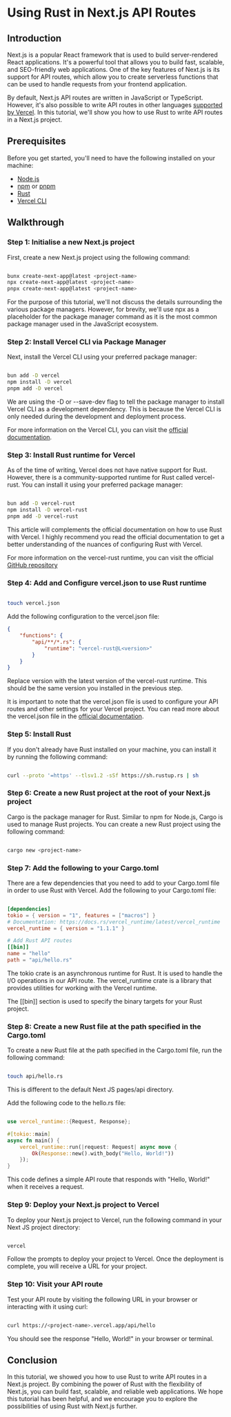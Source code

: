 # Using Rust in Next.js API Routes

## Introduction

Next.js is a popular React framework that is used to build server-rendered React
applications. It's a powerful tool that allows you to build fast, scalable, and
SEO-friendly web applications. One of the key features of Next.js is its support
for API routes, which allow you to create serverless functions that can be used
to handle requests from your frontend application.

By default, Next.js API routes are written in JavaScript or TypeScript. However,
it's also possible to write API routes in other languages
[supported by Vercel](https://vercel.com/docs/runtimes#official-runtimes). In
this tutorial, we'll show you how to use Rust to write API routes in a Next.js
project.

## Prerequisites

Before you get started, you'll need to have the following installed on your
machine:

-   [Node.js](https://nodejs.org/en/)
-   [npm](https://www.npmjs.com/) or [pnpm](https://pnpm.io/)
-   [Rust](https://www.rust-lang.org/)
-   [Vercel CLI](https://vercel.com/download)

## Walkthrough

### Step 1: Initialise a new Next.js project

First, create a new Next.js project using the following command:

```bash

bunx create-next-app@latest <project-name>
npx create-next-app@latest <project-name>
pnpx create-next-app@latest <project-name>

```

For the purpose of this tutorial, we'll not discuss the details surrounding the
various package managers. However, for brevity, we'll use npx as a placeholder
for the package manager command as it is the most common package manager used in
the JavaScript ecosystem.

### Step 2: Install Vercel CLI via Package Manager

Next, install the Vercel CLI using your preferred package manager:

```bash

bun add -D vercel
npm install -D vercel
pnpm add -D vercel

```

We are using the -D or --save-dev flag to tell the package manager to install
Vercel CLI as a development dependency. This is because the Vercel CLI is only
needed during the development and deployment process.

For more information on the Vercel CLI, you can visit the
[official documentation](https://vercel.com/docs/cli).

### Step 3: Install Rust runtime for Vercel

As of the time of writing, Vercel does not have native support for Rust.
However, there is a community-supported runtime for Rust called vercel-rust. You
can install it using your preferred package manager:

```bash

bun add -D vercel-rust
npm install -D vercel-rust
pnpm add -D vercel-rust

```

This article will complements the official documentation on how to use Rust with
Vercel. I highly recommend you read the official documentation to get a better
understanding of the nuances of configuring Rust with Vercel.

For more information on the vercel-rust runtime, you can visit the official
[GitHub repository](https://github.com/vercel-community/rust)

### Step 4: Add and Configure vercel.json to use Rust runtime

```bash

touch vercel.json

```

Add the following configuration to the vercel.json file:

```json
{
    "functions": {
        "api/**/*.rs": {
            "runtime": "vercel-rust@L<version>"
        }
    }
}
```

Replace version with the latest version of the vercel-rust runtime. This should
be the same version you installed in the previous step.

It is important to note that the vercel.json file is used to configure your API
routes and other settings for your Vercel project. You can read more about the
vercel.json file in the
[official documentation](https://vercel.com/docs/configuration).

### Step 5: Install Rust

If you don't already have Rust installed on your machine, you can install it by
running the following command:

```bash

curl --proto '=https' --tlsv1.2 -sSf https://sh.rustup.rs | sh

```

### Step 6: Create a new Rust project at the root of your Next.js project

Cargo is the package manager for Rust. Similar to npm for Node.js, Cargo is used
to manage Rust projects. You can create a new Rust project using the following
command:

```bash

cargo new <project-name>

```

### Step 7: Add the following to your Cargo.toml

There are a few dependencies that you need to add to your Cargo.toml file in
order to use Rust with Vercel. Add the following to your Cargo.toml file:

```toml

[dependencies]
tokio = { version = "1", features = ["macros"] }
# Documentation: https://docs.rs/vercel_runtime/latest/vercel_runtime
vercel_runtime = { version = "1.1.1" }

# Add Rust API routes
[[bin]]
name = "hello"
path = "api/hello.rs"

```

The tokio crate is an asynchronous runtime for Rust. It is used to handle the
I/O operations in our API route. The vercel_runtime crate is a library that
provides utilities for working with the Vercel runtime.

The [[bin]] section is used to specify the binary targets for your Rust project.

### Step 8: Create a new Rust file at the path specified in the Cargo.toml

To create a new Rust file at the path specified in the Cargo.toml file, run the
following command:

```bash

touch api/hello.rs

```

This is different to the default Next JS pages/api directory.

Add the following code to the hello.rs file:

```rust

use vercel_runtime::{Request, Response};

#[tokio::main]
async fn main() {
    vercel_runtime::run(|request: Request| async move {
        Ok(Response::new().with_body("Hello, World!"))
    });
}

```

This code defines a simple API route that responds with "Hello, World!" when it
receives a request.

### Step 9: Deploy your Next.js project to Vercel

To deploy your Next.js project to Vercel, run the following command in your Next
JS project directory:

```bash

vercel

```

Follow the prompts to deploy your project to Vercel. Once the deployment is
complete, you will receive a URL for your project.

### Step 10: Visit your API route

Test your API route by visiting the following URL in your browser or interacting
with it using curl:

```bash

curl https://<project-name>.vercel.app/api/hello

```

You should see the response "Hello, World!" in your browser or terminal.

## Conclusion

In this tutorial, we showed you how to use Rust to write API routes in a Next.js
project. By combining the power of Rust with the flexibility of Next.js, you can
build fast, scalable, and reliable web applications. We hope this tutorial has
been helpful, and we encourage you to explore the possibilities of using Rust
with Next.js further.
